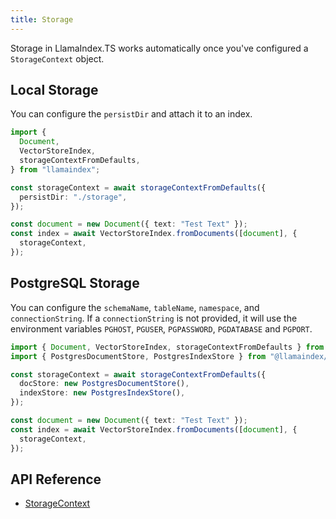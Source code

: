 ```yaml
---
title: Storage
---
```


Storage in LlamaIndex.TS works automatically once you've configured a
`StorageContext` object.

## Local Storage

You can configure the `persistDir` and attach it to an index.

```typescript
import {
  Document,
  VectorStoreIndex,
  storageContextFromDefaults,
} from "llamaindex";

const storageContext = await storageContextFromDefaults({
  persistDir: "./storage",
});

const document = new Document({ text: "Test Text" });
const index = await VectorStoreIndex.fromDocuments([document], {
  storageContext,
});
```

## PostgreSQL Storage

You can configure the `schemaName`, `tableName`, `namespace`, and
`connectionString`. If a `connectionString` is not
provided, it will use the environment variables `PGHOST`, `PGUSER`,
`PGPASSWORD`, `PGDATABASE` and `PGPORT`.

```typescript
import { Document, VectorStoreIndex, storageContextFromDefaults } from "llamaindex";
import { PostgresDocumentStore, PostgresIndexStore } from "@llamaindex/postgres";

const storageContext = await storageContextFromDefaults({
  docStore: new PostgresDocumentStore(),
  indexStore: new PostgresIndexStore(),
});

const document = new Document({ text: "Test Text" });
const index = await VectorStoreIndex.fromDocuments([document], {
  storageContext,
});
```

## API Reference

- [StorageContext](/docs/api/interfaces/StorageContext)
